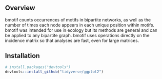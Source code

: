 ## Overview

bmotif counts occurrences of motifs in bipartite networks, as well as the number of times each node appears in each unique position within motifs. bmotif was intended for use in ecology but its methods are general and can be applied to any bipartite graph. bmotif uses operations directly on the incidence matrix so that analyses are fast, even for large matrices.

## Installation

```r
# install.packages("devtools")
devtools::install_github("tidyverse/ggplot2")
```
